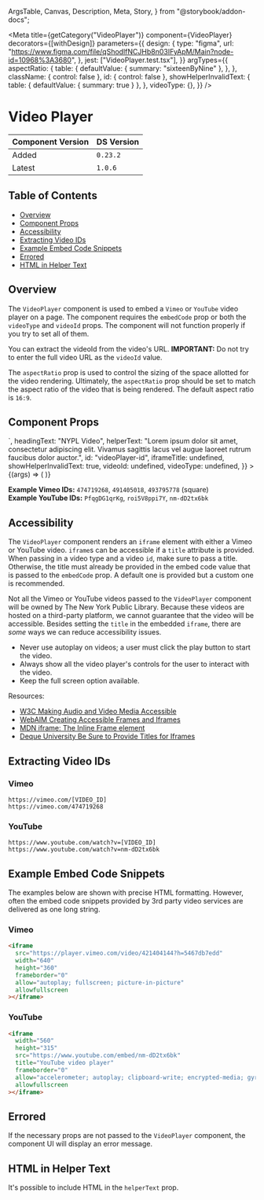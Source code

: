   ArgsTable,
  Canvas,
  Description,
  Meta,
  Story,
} from "@storybook/addon-docs";


<Meta
  title={getCategory("VideoPlayer")}
  component={VideoPlayer}
  decorators={[withDesign]}
  parameters={{
    design: {
      type: "figma",
      url: "https://www.figma.com/file/qShodlfNCJHb8n03IFyApM/Main?node-id=10968%3A3680",
    },
    jest: ["VideoPlayer.test.tsx"],
  }}
  argTypes={{
    aspectRatio: {
      table: {
        defaultValue: { summary: "sixteenByNine" },
      },
    },
    className: { control: false },
    id: { control: false },
    showHelperInvalidText: {
      table: { defaultValue: { summary: true } },
    },
    videoType: {},
  }}
/>

# Video Player

| Component Version | DS Version |
| ----------------- | ---------- |
| Added             | `0.23.2`   |
| Latest            | `1.0.6`    |

## Table of Contents

- [Overview](#overview)
- [Component Props](#component-props)
- [Accessibility](#accessibility)
- [Extracting Video IDs](#extracting-video-ids)
- [Example Embed Code Snippets](#example-embed-code-snippets)
- [Errored](#errored)
- [HTML in Helper Text](#html-in-helper-text)

## Overview

<Description of={VideoPlayer} />

The `VideoPlayer` component is used to embed a `Vimeo` or `YouTube` video player
on a page. The component requires the `embedCode` prop or both the `videoType`
and `videoId` props. The component will not function properly if you try to set
all of them.

You can extract the videoId from the video's URL. **IMPORTANT:** Do not try to
enter the full video URL as the `videoId` value.

The `aspectRatio` prop is used to control the sizing of the space allotted for
the video rendering. Ultimately, the `aspectRatio` prop should be set to match
the aspect ratio of the video that is being rendered. The default aspect ratio
is `16:9`.

## Component Props

<Canvas withToolbar>
  <Story
    name="VideoPlayer"
    args={{
      aspectRatio: "sixteenByNine",
      className: undefined,
      descriptionText:
        "Fusce dapibus, tellus ac cursus commodo, tortor mauris condimentum nibh, ut fermentum massa justo sit amet risus. Cum sociis natoque penatibus et magnis dis parturient montes, nascetur ridiculus mus.",
      embedCode: `<iframe src="https://player.vimeo.com/video/421404144?h=5467db7edd" width="640" height="360" frameborder="0" allow="autoplay; fullscreen; picture-in-picture" allowfullscreen></iframe>`,
      headingText: "NYPL Video",
      helperText:
        "Lorem ipsum dolor sit amet, consectetur adipiscing elit. Vivamus sagittis lacus vel augue laoreet rutrum faucibus dolor auctor.",
      id: "videoPlayer-id",
      iframeTitle: undefined,
      showHelperInvalidText: true,
      videoId: undefined,
      videoType: undefined,
    }}
  >
    {(args) => (
      <VideoPlayer
        {...args}
        aspectRatio={args.aspectRatio}
        embedCode={args.embedCode}
        videoId={args.videoId && args.videoId}
        videoType={args.videoType && args.videoType}
      />
    )}
  </Story>
</Canvas>

<ArgsTable story="VideoPlayer" />

**Example Vimeo IDs:** `474719268`, `491405018`, `493795778` (square)<br />
**Example YouTube IDs:** `PfqgDG1qrKg`, `roi5V8ppi7Y`, `nm-dD2tx6bk`

## Accessibility

The `VideoPlayer` component renders an `iframe` element with either a Vimeo or
YouTube video. `iframe`s can be accessible if a `title` attribute is provided.
When passing in a video type and a video `id`, make sure to pass a title. Otherwise,
the title must already be provided in the embed code value that is passed to the
`embedCode` prop. A default one is provided but a custom one is recommended.

Not all the Vimeo or YouTube videos passed to the `VideoPlayer` component will
be owned by The New York Public Library. Because these videos are hosted on a
third-party platform, we cannot guarantee that the video will be accessible.
Besides setting the `title` in the embedded `iframe`, there are _some_ ways we
can reduce accessibility issues.

- Never use autoplay on videos; a user must click the play button to start the
  video.
- Always show all the video player's controls for the user to interact with
  the video.
- Keep the full screen option available.

Resources:

- [W3C Making Audio and Video Media Accessible](https://www.w3.org/WAI/media/av/)
- [WebAIM Creating Accessible Frames and Iframes](https://webaim.org/techniques/frames/)
- [MDN iframe: The Inline Frame element](https://developer.mozilla.org/en-US/docs/Web/HTML/Element/iframe)
- [Deque University Be Sure to Provide Titles for Iframes](https://dequeuniversity.com/tips/provide-iframe-titles)

## Extracting Video IDs

### Vimeo

```
https://vimeo.com/[VIDEO_ID]
https://vimeo.com/474719268
```

### YouTube

```
https://www.youtube.com/watch?v=[VIDEO_ID]
https://www.youtube.com/watch?v=nm-dD2tx6bk
```

## Example Embed Code Snippets

The examples below are shown with precise HTML formatting. However, often the
embed code snippets provided by 3rd party video services are delivered as one
long string.

### Vimeo

```html
<iframe
  src="https://player.vimeo.com/video/421404144?h=5467db7edd"
  width="640"
  height="360"
  frameborder="0"
  allow="autoplay; fullscreen; picture-in-picture"
  allowfullscreen
></iframe>
```

### YouTube

```html
<iframe
  width="560"
  height="315"
  src="https://www.youtube.com/embed/nm-dD2tx6bk"
  title="YouTube video player"
  frameborder="0"
  allow="accelerometer; autoplay; clipboard-write; encrypted-media; gyroscope; picture-in-picture"
  allowfullscreen
></iframe>
```

## Errored

If the necessary props are not passed to the `VideoPlayer` component, the
component UI will display an error message.

<Canvas>
  <DSProvider>
    <VideoPlayer videoId="https://vimeo.com/474719268" videoType="vimeo" />
  </DSProvider>
</Canvas>

## HTML in Helper Text

It's possible to include HTML in the `helperText` prop.

<Canvas>
  <DSProvider>
    <VideoPlayer
      helperText="This helper text <b>contains HTML</b>."
      videoId="474719268"
      videoType="vimeo"
    />
  </DSProvider>
</Canvas>

